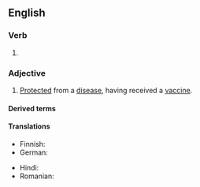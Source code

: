 ==English==

===Verb===
{{head|en|verb form}}

# {{en-past of|vaccinate}}

===Adjective===
{{en-adj}}

# [[protect|Protected]] from a [[disease]], having received a [[vaccine]].
#: {{ux|en|I'll come and see you again once I'm fully '''vaccinated'''.}}

====Derived terms====
{{col4|en
|fully vaccinated
|nonvaccinated
|partially vaccinated
|unvaccinated
}}

====Translations====
{{trans-top|vaccinated}}
* Finnish: {{t+|fi|rokotettu}}
* German: {{t+|de|geimpft}}
{{trans-mid}}
* Hindi: {{t|hi|टीकाकृत}}
* Romanian: {{t|ro|vaccinat}}
{{trans-bottom}}